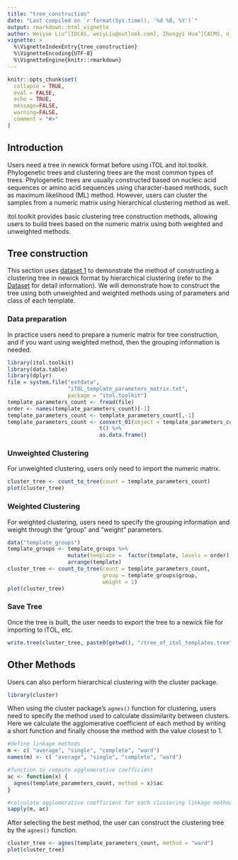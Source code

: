 ---
title: "tree_construction"
date: "Last compiled on `r format(Sys.time(), '%d %B, %Y')`"
output: rmarkdown::html_vignette
author: Weiyue Liu^[IOCAS, weiyLiu@outlook.com], Zhongyi Hua^[CACMS, njbxhzy@hotmail.com], Tong Zhou^[IOCAS, tongzhou2017@gmail.com]
vignette: >
  %\VignetteIndexEntry{tree_construction}
  %\VignetteEncoding{UTF-8}
  %\VignetteEngine{knitr::rmarkdown}
---

```{r, include = FALSE}
knitr::opts_chunk$set(
  collapse = TRUE,
  eval = FALSE,
  echo = TRUE,
  message=FALSE,
  warning=FALSE,
  comment = "#>"
)
```

## Introduction
Users need a tree in newick format before using iTOL and itol.toolkit. Phylogenetic trees and clustering trees are the most common types of trees. Phylogenetic trees are usually constructed based on  nucleic acid sequences or amino acid sequences using character-based methods, such as maximum likelihood (ML) method. However, users can cluster the samples from a numeric matrix using hierarchical clustering method as well.

itol.toolkit provides basic clustering tree construction methods, allowing users to build trees based on the numeric matrix using both weighted and unweighted methods.

## Tree construction
This section uses [dataset 1](https://github.com/TongZhou2017/itol.toolkit/tree/master/inst/extdata/dataset1) to demonstrate the method of constructing a clustering tree in newick format by hierarchical clustering (refer to the  [Dataset](https://tongzhou2017.github.io/itol.toolkit/articles/Datasets.html) for detail information). We will demonstrate how to construct the tree using both unweighted and weighted methods using of parameters and class of each template.

### Data preparation
In practice users need to prepare a numeric matrix for tree construction, and if you want using weighted method, then the grouping information is needed.
```{r data prepare}
library(itol.toolkit)
library(data.table)
library(dplyr)
file = system.file("extdata",
                   "iTOL_template_parameters_matrix.txt",
                   package = "itol.toolkit")
template_parameters_count <- fread(file)
order <- names(template_parameters_count)[-1]
template_parameters_count <- template_parameters_count[,-1]
template_parameters_count <- convert_01(object = template_parameters_count) %>%
                             t() %>%
                             as.data.frame()
```

### Unweighted Clustering
For unweighted clustering, users only need to import the numeric matrix.
```{r unweighted clustering}
cluster_tree <- count_to_tree(count = template_parameters_count)
plot(cluster_tree)
```

### Weighted Clustering
For weighted clustering, users need to specify the grouping information and weight through the "group" and "weight" parameters.
```{r weighted clustering}
data("template_groups")
template_groups <- template_groups %>%
                   mutate(template =  factor(template, levels = order)) %>%
                   arrange(template)
cluster_tree <- count_to_tree(count = template_parameters_count,
                              group = template_groups$group,
                              weight = 1)
plot(cluster_tree)
```

### Save Tree
Once the tree is built, the user needs to export the tree to a newick file for importing to iTOL, etc.
```{r save tree}
write.tree(cluster_tree, paste0(getwd(), "/tree_of_itol_templates.tree"))
```

## Other Methods
Users can also perform hierarchical clustering with the cluster package.
```{r load package}
library(cluster)
```
When using the cluster package's `agnes()` function for clustering, users need to specify the method used to calculate dissimilarity between clusters. Here we calculate the agglomerative coefficient of each method by writing a short function and finally choose the method with the value closest to 1.
```{r select method}
#define linkage methods
m <- c( "average", "single", "complete", "ward")
names(m) <- c( "average", "single", "complete", "ward")

#function to compute agglomerative coefficient
ac <- function(x) {
  agnes(template_parameters_count, method = x)$ac
}

#calculate agglomerative coefficient for each clustering linkage method
sapply(m, ac)
```
After selecting the best method, the user can construct the clustering tree by the `agnes()` function.
```{r clustering}
cluster_tree <- agnes(template_parameters_count, method = "ward")
plot(cluster_tree)
```
